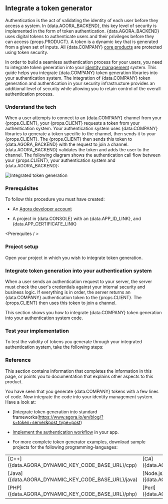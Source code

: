 
## Integrate a token generator

Authentication is the act of validating the identity of each user before they access a system. In {data.AGORA_BACKEND}, this key level of security is implemented in the form of token authentication. {data.AGORA_BACKEND} uses digital tokens to authenticate users and their privileges before they can access {props.PRODUCT}. A token is a dynamic key that is generated from a given set of inputs. All {data.COMPANY} [core products](https://www.agora.io/en/products/) are protected using token security.

In order to build a seamless authentication process for your users, you need to integrate token generation into your [identity management](https://en.wikipedia.org/wiki/Identity_management) system. This guide helps you integrate {data.COMPANY} token generation libraries into your authentication system. The integration of {data.COMPANY} token generation and authentication in your security infrastructure provides an additional level of security while allowing you to retain control of the overall authentication process.

### Understand the tech

When a user attempts to connect to an {data.COMPANY} channel from your {props.CLIENT}, your {props.CLIENT} requests a token from your authentication system. Your authentication system uses {data.COMPANY} libraries to generate a token specific to the channel, then sends it to your {props.CLIENT}. The {props.CLIENT} then sends this token to {data.AGORA_BACKEND} with the request to join a channel. {data.AGORA_BACKEND} validates the token and adds the user to the channel. The following diagram shows the authentication call flow between your {props.CLIENT}, your authentication system and {data.AGORA_BACKEND}:

![Integrated token generation](/images/others/integrated-token-generation.svg)

### Prerequisites

To follow this procedure you must have created:

- An [Agora developer account](https://sso2.agora.io/en/v4/signup/with-email)

- A project in {data.CONSOLE} with an {data.APP_ID_LINK}, and {data.APP_CERTIFICATE_LINK}

<Prerequites / >

### Project setup

Open your project in which you wish to integrate token generation.

<ProjectSetup />


### Integrate token generation into your authentication system

When a user sends an authentication request to your server, the server must check the user's credentials against your internal security and business logic. If everything is in order, the server returns an {data.COMPANY} authentication token to the {props.CLIENT}. The {props.CLIENT} then uses this token to join a channel.

This section shows you how to integrate {data.COMPANY} token generation into your authentication system code.

<ProjectImplement />


### Test your implementation

To test the validity of tokens you generate through your integrated authentication system, take the following steps:

<ProjectTest />


### Reference

This section contains information that completes the information in this page, or points you to documentation that explains other aspects to this product.

You have seen that you generate {data.COMPANY} tokens with a few lines of code. Now integrate the code into your identity management system. Have a look at:

- [Integrate token generation into standard frameworks(https://www.agora.io/en/blog/?s=token+server&post_type=post)

- [Implement the authentication workflow]({data.PRODUCT_FOLDER}/token_server_{data.PLATFORM}) in your app.


- For more complete token generator examples, download sample projects for the following programming-languages:

<table>
  <tbody>
    <tr>
      <td>[C++]({data.AGORA_DYNAMIC_KEY_CODE_BASE_URL}/cpp)</td>
      <td>[C#]({data.AGORA_DYNAMIC_KEY_CODE_BASE_URL}/csharp)</td>
      <td>[Go]({data.AGORA_DYNAMIC_KEY_CODE_BASE_URL}/go)</td>
    </tr>
    <tr>
      <td>[Java]({data.AGORA_DYNAMIC_KEY_CODE_BASE_URL}/java)</td>
      <td>[Node.js]({data.AGORA_DYNAMIC_KEY_CODE_BASE_URL}/nodejs)</td>
      <td>[Python]({data.AGORA_DYNAMIC_KEY_CODE_BASE_URL}/python)</td>
    </tr>
    <tr>
      <td>[PHP]({data.AGORA_DYNAMIC_KEY_CODE_BASE_URL}/php)</td>
      <td>[Perl]({data.AGORA_DYNAMIC_KEY_CODE_BASE_URL}/perl)</td>
      <td>[Ruby]({data.AGORA_DYNAMIC_KEY_CODE_BASE_URL}/ruby)</td>
    </tr>
  </tbody>
</table>

<Reference />